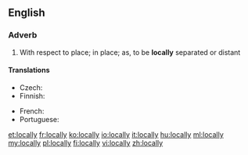 ==English==

===Adverb===
{{en-adv}}

# With respect to place; in place; as, to be '''locally''' separated or distant

====Translations====
{{trans-top|with respect to place}}
* Czech: {{t-|cs|lokálně}}
* Finnish: {{t+|fi|paikallisesti}}
{{trans-mid}}
* French: {{t+|fr|localement}}
* Portuguese: {{t-|pt|localmente}}
{{trans-bottom}}

[[et:locally]]
[[fr:locally]]
[[ko:locally]]
[[io:locally]]
[[it:locally]]
[[hu:locally]]
[[ml:locally]]
[[my:locally]]
[[pl:locally]]
[[fi:locally]]
[[vi:locally]]
[[zh:locally]]